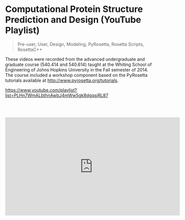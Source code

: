 # Computational Protein Structure Prediction and Design (YouTube Playlist)


> Pre-user, User, Design, Modeling, PyRosetta, Rosetta Scripts, RosettaC++

These videos were recorded from the advanced undergraduate and graduate course (540.414 and 540.614) taught at the Whiting School of Engineering of Johns Hopkins University in the Fall semester of 2014.  
The course included a workshop component based on the PyRosetta tutorials available at http://www.pyrosetta.org/tutorials.

https://www.youtube.com/playlist?list=PLHn7WmALbthnAwbJ4mWw5gk8dgqsjRL87

<br></br>
<iframe width="560" height="315" src="https://www.youtube.com/embed/6lDbMpkkGYo?si=yiYj8Z-4ZYTanJXN" title="YouTube video player" frameborder="0" allow="accelerometer; autoplay; clipboard-write; encrypted-media; gyroscope; picture-in-picture; web-share" referrerpolicy="strict-origin-when-cross-origin" allowfullscreen></iframe>

